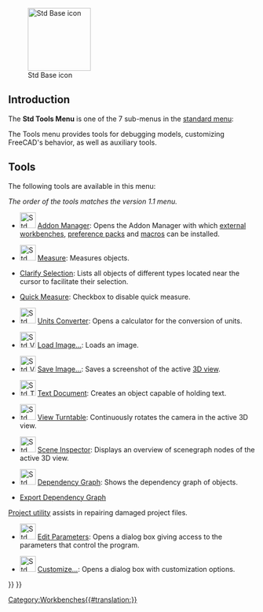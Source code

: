 <languages/>

{{Docnav
|[[Std_View_Menu|Std View Menu]]
|[[Std_Macro_Menu|Std MacroMenu]]
|[[Std_Base|Std Base]]
|IconL=
|IconR=
|IconC=Freecad.svg
}}

[[Image:Freecad.svg|thumb|128px|Std Base icon]]

{{TOCright}}

==Introduction==

The '''Std Tools Menu''' is one of the 7 sub-menus in the [[Standard_Menu|standard menu]]:

<div class="mw-translate-fuzzy">
{{KEY|The Tools Menu}}
</div>

<!--Please keep info below synchronized with Standard_Menu-->
The Tools menu provides tools for debugging models, customizing FreeCAD's behavior, as well as auxiliary tools.

==Tools==

The following tools are available in this menu:

''The order of the tools matches the version 1.1 menu.''

* [[Image:Std_AddonMgr.svg|32px]] [[Std_AddonMgr|Addon Manager]]: Opens the Addon Manager with which [[External_workbenches|external workbenches]], [[Preference_Packs|preference packs]] and [[macros|macros]] can be installed.

* [[Image:Std_Measure.svg|32px]] [[Std_Measure|Measure]]: Measures objects. {{Version|1.0}}

* [[Std_ClarifySelection|Clarify Selection]]: Lists all objects of different types located near the cursor to facilitate their selection. {{Version|1.1}}

* [[Status_Bar#Quick_Measure|Quick Measure]]: Checkbox to disable quick measure. {{Version|1.1}}

* [[Image:Std_UnitsCalculator.svg|32px]] [[Std_UnitsCalculator|Units Converter]]: Opens a calculator for the conversion of units.

* [[Image:Std_ViewLoadImage.svg|32px]] [[Std_ViewLoadImage|Load Image…]]: Loads an image. {{Version|0.21}}

* [[Image:Std_ViewScreenShot.svg|32px]] [[Std_ViewScreenShot|Save Image…]]: Saves a screenshot of the active [[3D_view|3D view]].

* [[Image:Std_TextDocument.svg|32px]] [[Std_TextDocument|Text Document]]: Creates an object capable of holding text.

* [[Image:Std_DemoMode.svg|32px]] [[Std_DemoMode|View Turntable]]: Continuously rotates the camera in the active 3D view.

* [[Image:Std_SceneInspector.svg|32px]] [[Std_SceneInspector|Scene Inspector]]: Displays an overview of scenegraph nodes of the active 3D view.

* [[Image:Std_DependencyGraph.svg|32px]] [[Std_DependencyGraph|Dependency Graph]]: Shows the dependency graph of objects.

* [[Std_ExportDependencyGraph|Export Dependency Graph]] {{Version|0.21}}

<div class="mw-translate-fuzzy">
[[Std_ProjectUtil/cs|Project utility]] assists in repairing damaged project files.
</div>

* [[Image:Std_DlgParameter.svg|32px]] [[Std_DlgParameter|Edit Parameters]]: Opens a dialog box giving access to the parameters that control the program.

* [[Image:Std_DlgCustomize.svg|32px]] [[Std_DlgCustomize|Customize…]]: Opens a dialog box with customization options.


{{Docnav
|[[Std_View_Menu|Std View Menu]]
|[[Std_Macro_Menu|Std MacroMenu]]
|[[Std_Base|Std Base]]
|IconL=
|IconR=
|IconC=Freecad.svg
}}

{{Std_Base_navi{{#translation:}}}}
{{Userdocnavi{{#translation:}}}}
[[Category:Workbenches{{#translation:}}]]